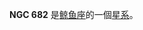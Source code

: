 {{NGCInfoBox|NGCID=NGC 682|發現者=弗里德里希·威廉·赫歇爾|發現日期=1785年12月30日|其他編號=MCG -3-5-22|曆元=J2000.0|赤經=1時49分4.4秒
|赤緯=-14°58'28"|星座=鲸鱼座|星體=星系|星等=13.4|表面亮度=13.9|藍等=14.4}}

'''NGC 682''' 是[[鲸鱼座|鲸鱼座]]的一個[[星系|星系]]。

{{NGCReference|682}}
{{Catalogs|NGC=682}}

{{Galaxy-stub}}